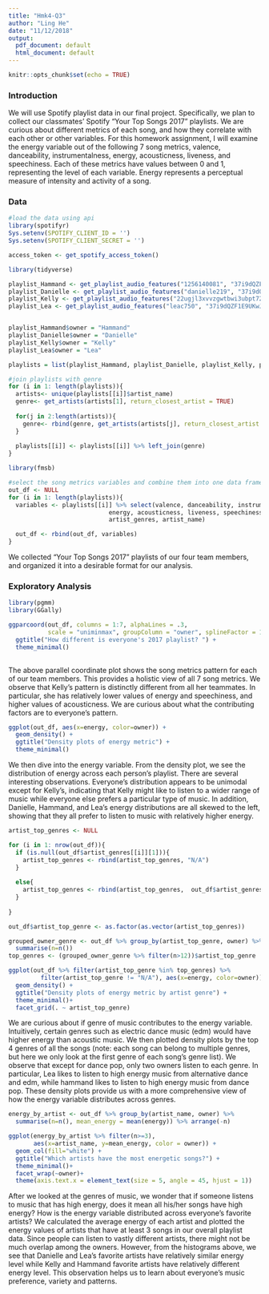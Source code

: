 ```yaml
---
title: "Hmk4-Q3"
author: "Ling He"
date: "11/12/2018"
output:
  pdf_document: default
  html_document: default
---
```


```r
knitr::opts_chunk$set(echo = TRUE)
```

### **Introduction**
We will use Spotify playlist data in our final project. Specifically, we plan to collect our classmates' Spotify "Your Top Songs 2017" playlists. We are curious about different metrics of each song, and how they correlate with each other or other variables. For this homework assignment, I will examine the energy variable out of the following 7 song metrics, valence, danceability, instrumentalness, energy, acousticness, liveness, and speechiness. Each of these metrics have values between 0 and 1, representing the level of each variable. Energy represents a perceptual measure of intensity and activity of a song. 

### **Data**

```r
#load the data using api
library(spotifyr)
Sys.setenv(SPOTIFY_CLIENT_ID = '')
Sys.setenv(SPOTIFY_CLIENT_SECRET = '')

access_token <- get_spotify_access_token()

library(tidyverse)

playlist_Hammand <- get_playlist_audio_features("1256140081", "37i9dQZF1E9ECwVUJQFrgP")
playlist_Danielle <- get_playlist_audio_features("danielle219", "37i9dQZF1E9Lke9WJ01eT7")
playlist_Kelly <- get_playlist_audio_features("22ugjl3xvvzgwtbwi3ubpt72a", "37i9dQZF1E9VRPVezelVUk")
playlist_Lea <- get_playlist_audio_features("leac750", "37i9dQZF1E9UKwJS1D9012")


playlist_Hammand$owner = "Hammand"
playlist_Danielle$owner = "Danielle"
playlist_Kelly$owner = "Kelly"
playlist_Lea$owner = "Lea" 

playlists = list(playlist_Hammand, playlist_Danielle, playlist_Kelly, playlist_Lea)

#join playlists with genre
for (i in 1: length(playlists)){
  artists<- unique(playlists[[i]]$artist_name)
  genre<- get_artists(artists[1], return_closest_artist = TRUE)
  
  for(j in 2:length(artists)){
    genre<- rbind(genre, get_artists(artists[j], return_closest_artist = TRUE))
  }
  
  playlists[[i]] <- playlists[[i]] %>% left_join(genre)
}

library(fmsb)

#select the song metrics variables and combine them into one data frame
out_df <- NULL
for (i in 1: length(playlists)){
  variables <- playlists[[i]] %>% select(valence, danceability, instrumentalness,
                            energy, acousticness, liveness, speechiness, owner,
                            artist_genres, artist_name)

  out_df <- rbind(out_df, variables)
}
```
We collected "Your Top Songs 2017" playlists of our four team members, and organized it into a desirable format for our analysis.

### **Exploratory Analysis**

```r

library(pgmm)
library(GGally)

ggparcoord(out_df, columns = 1:7, alphaLines = .3, 
           scale = "uniminmax", groupColumn = "owner", splineFactor = 10) +
  ggtitle("How different is everyone's 2017 playlist? ") +
  theme_minimal()
  

```
The above parallel coordinate plot shows the song metrics pattern for each of our team members. This provides a holistic view of all 7 song metrics. We observe that Kelly's pattern is distinctly different from all her teammates. In particular, she has relatively lower values of energy and speechiness, and higher values of acousticness. We are curious about what the contributing factors are to everyone's pattern. 


```r
ggplot(out_df, aes(x=energy, color=owner)) +
  geom_density() + 
  ggtitle("Density plots of energy metric") +
  theme_minimal()
```

We then dive into the energy variable. From the density plot, we see the distribution of energy across each person's playlist. There are several interesting observations. Everyone's distribution appears to be unimodal except for Kelly's, indicating that Kelly might like to listen to a wider range of music while everyone else prefers a particular type of music. In addition, Danielle, Hammand, and Lea's energy distributions are all skewed to the left, showing that they all prefer to listen to music with relatively higher energy. 

```r
artist_top_genres <- NULL

for (i in 1: nrow(out_df)){
  if (is.null(out_df$artist_genres[[i]][1])){
    artist_top_genres <- rbind(artist_top_genres, "N/A")
  }
  
  else{
    artist_top_genres <- rbind(artist_top_genres,  out_df$artist_genres[[i]][1])
  }
  
}

out_df$artist_top_genre <- as.factor(as.vector(artist_top_genres))

grouped_owner_genre <- out_df %>% group_by(artist_top_genre, owner) %>% 
  summarise(n=n())
top_genres <- (grouped_owner_genre %>% filter(n>12))$artist_top_genre

ggplot(out_df %>% filter(artist_top_genre %in% top_genres) %>% 
         filter(artist_top_genre != "N/A"), aes(x=energy, color=owner)) +
  geom_density() + 
  ggtitle("Density plots of energy metric by artist genre") +
  theme_minimal()+
  facet_grid(. ~ artist_top_genre)

```

We are curious about if genre of music contributes to the energy variable. Intuitively, certain genres such as electric dance music (edm) would have higher energy than acoustic music. We then plotted density plots by the top 4 genres of all the songs (note: each song can belong to multiple genres, but here we only look at the first genre of each song's genre list). We observe that except for dance pop, only two owners listen to each genre. In particular, Lea likes to listen to high energy music from alternative dance and edm, while hammand likes to listen to high energy music from dance pop. These density plots provide us with a more comprehensive view of how the energy variable distributes across genres. 

```r

energy_by_artist <- out_df %>% group_by(artist_name, owner) %>% 
  summarise(n=n(), mean_energy = mean(energy)) %>% arrange(-n) 

ggplot(energy_by_artist %>% filter(n>=3), 
       aes(x=artist_name, y=mean_energy, color = owner)) +
  geom_col(fill="white") + 
  ggtitle("Which artists have the most energetic songs?") +
  theme_minimal()+
  facet_wrap(~owner)+
  theme(axis.text.x = element_text(size = 5, angle = 45, hjust = 1))

```

After we looked at the genres of music, we wonder that if someone listens to music that has high energy, does it mean all his/her songs have high energy? How is the energy variable distributed across everyone's favorite artists? We calculated the average energy of each artist and plotted the energy values of artists that have at least 3 songs in our overall playlist data. Since people can listen to vastly different artists, there might not be much overlap among the owners. However, from the histograms above, we see that Danielle and Lea's favorite artists have relatively similar energy level while Kelly and Hammand favorite artists have relatively different energy level. This observation helps us to learn about everyone's music preference, variety and patterns. 
